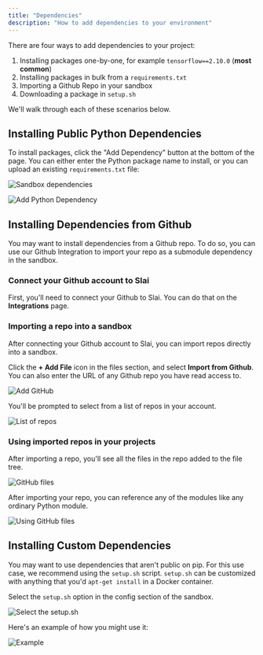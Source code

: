 ```yaml
---
title: "Dependencies"
description: "How to add dependencies to your environment"
---
```


There are four ways to add dependencies to your project:

1. Installing packages one-by-one, for example `tensorflow==2.10.0` (__most common__)
2. Installing packages in bulk from a `requirements.txt`
3. Importing a Github Repo in your sandbox 
4. Downloading a package in `setup.sh` 

We'll walk through each of these scenarios below. 

## Installing Public Python Dependencies 

To install packages, click the "Add Dependency" button at the bottom of the page. You can either enter the Python package name to install, or you can upload an existing `requirements.txt` file:


![Sandbox dependencies](/img/sandbox/environments/sandbox-dependencies.png)


![Add Python Dependency](/img/sandbox/environments/add-python-dependency.png)

## Installing Dependencies from Github

You may want to install dependencies from a Github repo. To do so, you can use our Github Integration to import your repo as a submodule dependency in the sandbox.


### Connect your Github account to Slai

First, you'll need to connect your Github to Slai. You can do that on the **Integrations** page.

### Importing a repo into a sandbox

After connecting your Github account to Slai, you can import repos directly into a sandbox.

Click the **+ Add File** icon in the files section, and select **Import from Github**. You can also enter the URL of any Github repo you have read access to.

![Add GitHub](/img/integrations/github/add-github.svg)

You'll be prompted to select from a list of repos in your account.

![List of repos](/img/integrations/github/add-github-1.png)

### Using imported repos in your projects

After importing a repo, you'll see all the files in the repo added to the file tree.

![GitHub files](/img/integrations/github/github-files.png)

After importing your repo, you can reference any of the modules like any ordinary Python module.

![Using GitHub files](/img/integrations/github/using-github-files.png)


## Installing Custom Dependencies

You may want to use dependencies that aren't public on pip. For this use case, we recommend using the `setup.sh` script. `setup.sh` can be customized with anything that you'd `apt-get install` in a Docker container. 

Select the `setup.sh` option in the config section of the sandbox.

![Select the setup.sh](/img/user-guides/docker/setup.png)

Here's an example of how you might use it:

![Example](/img/user-guides/docker/example.png)


